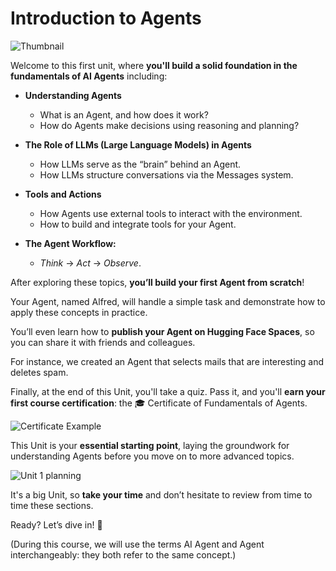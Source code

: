 # Introduction to Agents

<img src="https://huggingface.co/datasets/agents-course/course-images/resolve/main/en/unit1/thumbnail.jpg" alt="Thumbnail"/>

Welcome to this first unit, where **you'll build a solid foundation in the fundamentals of AI Agents** including:

- **Understanding Agents**  
  - What is an Agent, and how does it work?  
  - How do Agents make decisions using reasoning and planning?

- **The Role of LLMs (Large Language Models) in Agents**  
  - How LLMs serve as the “brain” behind an Agent.  
  - How LLMs structure conversations via the Messages system.

- **Tools and Actions**  
  - How Agents use external tools to interact with the environment.  
  - How to build and integrate tools for your Agent.

- **The Agent Workflow:** 
  - *Think* → *Act* → *Observe*.

After exploring these topics, **you’ll build your first Agent from scratch**! 

Your Agent, named Alfred, will handle a simple task and demonstrate how to apply these concepts in practice. 

You’ll even learn how to **publish your Agent on Hugging Face Spaces**, so you can share it with friends and colleagues.

For instance, we created an Agent that selects mails that are interesting and deletes spam.

<!-- Todo: Add space -->

Finally, at the end of this Unit, you'll take a quiz. Pass it, and you'll **earn your first course certification**: the 🎓 Certificate of Fundamentals of Agents.

<img src="https://huggingface.co/datasets/agents-course/course-images/resolve/main/en/unit1/certificate-example.jpg" alt="Certificate Example"/>

This Unit is your **essential starting point**, laying the groundwork for understanding Agents before you move on to more advanced topics.

<img src="https://huggingface.co/datasets/agents-course/course-images/resolve/main/en/unit1/whiteboard-no-check.jpg" alt="Unit 1 planning"/>

It's a big Unit, so **take your time** and don’t hesitate to review from time to time these sections.

Ready? Let’s dive in! 🚀

(During this course, we will use the terms AI Agent and Agent interchangeably: they both refer to the same concept.)